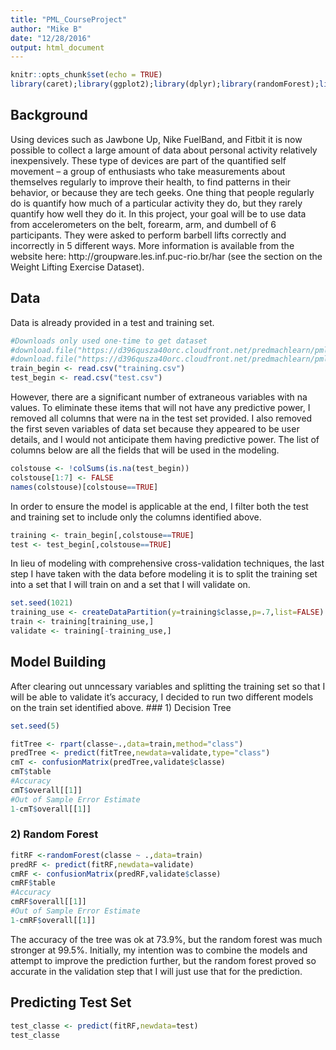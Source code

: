 ```yaml
---
title: "PML_CourseProject"
author: "Mike B"
date: "12/28/2016"
output: html_document
---
```


```r
knitr::opts_chunk$set(echo = TRUE)
library(caret);library(ggplot2);library(dplyr);library(randomForest);library(rpart)
```

## Background
Using devices such as Jawbone Up, Nike FuelBand, and Fitbit it is now possible to collect a large amount of data about personal activity relatively inexpensively. These type of devices are part of the quantified self movement – a group of enthusiasts who take measurements about themselves regularly to improve their health, to find patterns in their behavior, or because they are tech geeks. One thing that people regularly do is quantify how much of a particular activity they do, but they rarely quantify how well they do it. In this project, your goal will be to use data from accelerometers on the belt, forearm, arm, and dumbell of 6 participants. They were asked to perform barbell lifts correctly and incorrectly in 5 different ways. More information is available from the website here: http://groupware.les.inf.puc-rio.br/har (see the section on the Weight Lifting Exercise Dataset).

## Data
Data is already provided in a test and training set.
```r
#Downloads only used one-time to get dataset
#download.file("https://d396qusza40orc.cloudfront.net/predmachlearn/pml-training.csv","training.csv")
#download.file("https://d396qusza40orc.cloudfront.net/predmachlearn/pml-testing.csv","test.csv")
train_begin <- read.csv("training.csv")
test_begin <- read.csv("test.csv")
```
However, there are a significant number of extraneous variables with na values.  To eliminate these items that will not have any predictive power, I removed all columns that were na in the test set provided.  I also removed the first seven variables of data set because they appeared to be user details, and I would not anticipate them having predictive power.  The list of columns below are all the fields that will be used in the modeling.
```r
colstouse <- !colSums(is.na(test_begin))
colstouse[1:7] <- FALSE
names(colstouse)[colstouse==TRUE]
```
In order to ensure the model is applicable at the end, I filter both the test and training set to include only the columns identified above.
```r
training <- train_begin[,colstouse==TRUE]
test <- test_begin[,colstouse==TRUE]
```
In lieu of modeling with comprehensive cross-validation techniques, the last step I have taken with the data before modeling it is to split the training set into a set that I will train on and a set that I will validate on.
```r
set.seed(1021)
training_use <- createDataPartition(y=training$classe,p=.7,list=FALSE)
train <- training[training_use,]
validate <- training[-training_use,]
```

## Model Building
After clearing out unncessary variables and splitting the training set so that I will be able to validate it's accuracy, I decided to run two different models on the train set identified above.
### 1) Decision Tree 
```r
set.seed(5)

fitTree <- rpart(classe~.,data=train,method="class")
predTree <- predict(fitTree,newdata=validate,type="class")
cmT <- confusionMatrix(predTree,validate$classe)
cmT$table
#Accuracy
cmT$overall[[1]]
#Out of Sample Error Estimate
1-cmT$overall[[1]]
```
### 2) Random Forest
```r
fitRF <-randomForest(classe ~ .,data=train)
predRF <- predict(fitRF,newdata=validate)
cmRF <- confusionMatrix(predRF,validate$classe)
cmRF$table
#Accuracy
cmRF$overall[[1]]
#Out of Sample Error Estimate
1-cmRF$overall[[1]]
```
The accuracy of the tree was ok at 73.9%, but the random forest was much stronger at 99.5%.  Initially, my intention was to combine the models and attempt to improve the prediction further, but the random forest proved so accurate in the validation step that I will just use that for the prediction.

## Predicting Test Set
```r
test_classe <- predict(fitRF,newdata=test)
test_classe
```

